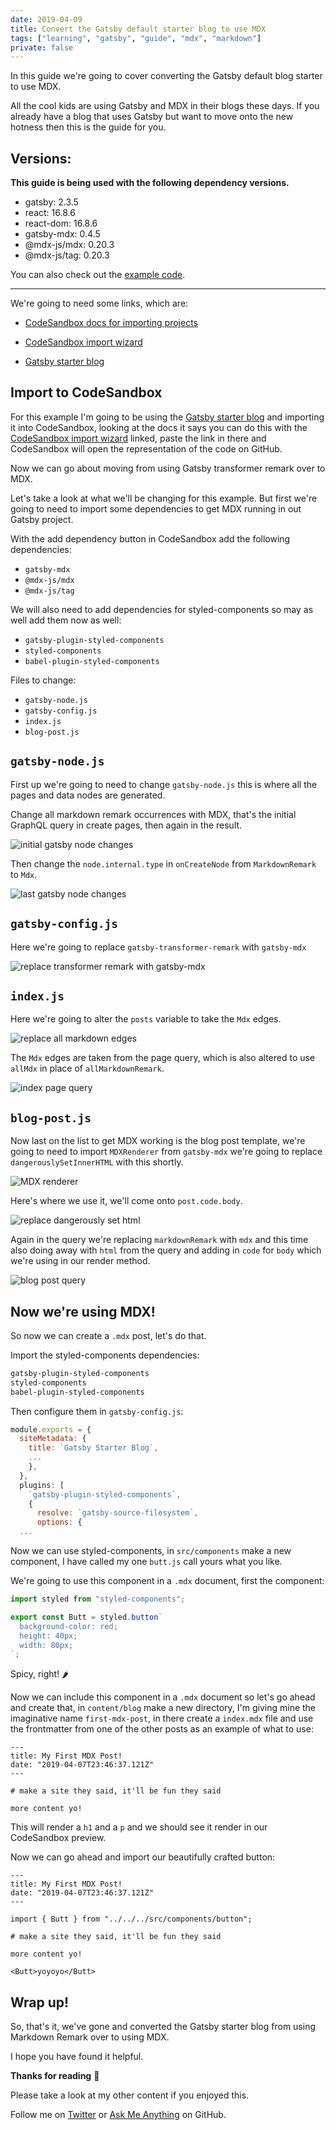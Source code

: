 ```yaml
---
date: 2019-04-09
title: Convert the Gatsby default starter blog to use MDX
tags: ["learning", "gatsby", "guide", "mdx", "markdown"]
private: false
---
```


In this guide we're going to cover converting the Gatsby default blog
starter to use MDX.

All the cool kids are using Gatsby and MDX in their blogs these days.
If you already have a blog that uses Gatsby but want to move onto the
new hotness then this is the guide for you.

<YouTube youTubeId="gck4RjaX5D4" />

## Versions:

**This guide is being used with the following dependency versions.**

- gatsby: 2.3.5
- react: 16.8.6
- react-dom: 16.8.6
- gatsby-mdx: 0.4.5
- @mdx-js/mdx: 0.20.3
- @mdx-js/tag: 0.20.3

You can also check out the [example code].

---

We're going to need some links, which are:

- [CodeSandbox docs for importing projects]

- [CodeSandbox import wizard]

- [Gatsby starter blog]

## Import to CodeSandbox

For this example I'm going to be using the [Gatsby starter blog] and
importing it into CodeSandbox, looking at the docs it says you can do
this with the [CodeSandbox import wizard] linked, paste the link in
there and CodeSandbox will open the representation of the code on
GitHub.

Now we can go about moving from using Gatsby transformer remark over
to MDX.

Let's take a look at what we'll be changing for this example. But
first we're going to need to import some dependencies to get MDX
running in out Gatsby project.

With the add dependency button in CodeSandbox add the following
dependencies:

- `gatsby-mdx`
- `@mdx-js/mdx`
- `@mdx-js/tag`

We will also need to add dependencies for styled-components so may as
well add them now as well:

- `gatsby-plugin-styled-components`
- `styled-components`
- `babel-plugin-styled-components`

Files to change:

- `gatsby-node.js`
- `gatsby-config.js`
- `index.js`
- `blog-post.js`

## `gatsby-node.js`

First up we're going to need to change `gatsby-node.js` this is where
all the pages and data nodes are generated.

Change all markdown remark occurrences with MDX, that's the initial
GraphQL query in create pages, then again in the result.

![initial gatsby node changes]

Then change the `node.internal.type` in `onCreateNode` from
`MarkdownRemark` to `Mdx`.

![last gatsby node changes]

## `gatsby-config.js`

Here we're going to replace `gatsby-transformer-remark` with
`gatsby-mdx`

![replace transformer remark with gatsby-mdx]

## `index.js`

Here we're going to alter the `posts` variable to take the `Mdx`
edges.

![replace all markdown edges]

The `Mdx` edges are taken from the page query, which is also altered
to use `allMdx` in place of `allMarkdownRemark`.

![index page query]

## `blog-post.js`

Now last on the list to get MDX working is the blog post template,
we're going to need to import `MDXRenderer` from `gatsby-mdx` we're
going to replace `dangerouslySetInnerHTML` with this shortly.

![MDX renderer]

Here's where we use it, we'll come onto `post.code.body`.

![replace dangerously set html]

Again in the query we're replacing `markdownRemark` with `mdx` and
this time also doing away with `html` from the query and adding in
`code` for `body` which we're using in our render method.

![blog post query]

## Now we're using MDX!

So now we can create a `.mdx` post, let's do that.

Import the styled-components dependencies:

```bash
gatsby-plugin-styled-components
styled-components
babel-plugin-styled-components
```

Then configure them in `gatsby-config.js`:

```js:title=gatsby-config.js
module.exports = {
  siteMetadata: {
    title: `Gatsby Starter Blog`,
    ...
    },
  },
  plugins: [
    `gatsby-plugin-styled-components`,
    {
      resolve: `gatsby-source-filesystem`,
      options: {
  ...
```

Now we can use styled-components, in `src/components` make a new
component, I have called my one `butt.js` call yours what you like.

We're going to use this component in a `.mdx` document, first the
component:

```js
import styled from "styled-components";

export const Butt = styled.button`
  background-color: red;
  height: 40px;
  width: 80px;
`;
```

Spicy, right! 🌶

Now we can include this component in a `.mdx` document so let's go
ahead and create that, in `content/blog` make a new directory, I'm
giving mine the imaginative name `first-mdx-post`, in there create a
`index.mdx` file and use the frontmatter from one of the other posts
as an example of what to use:

```mdx
---
title: My First MDX Post!
date: "2019-04-07T23:46:37.121Z"
---

# make a site they said, it'll be fun they said

more content yo!
```

This will render a `h1` and a `p` and we should see it render in our
CodeSandbox preview.

Now we can go ahead and import our beautifully crafted button:

```mdx
---
title: My First MDX Post!
date: "2019-04-07T23:46:37.121Z"
---

import { Butt } from "../../../src/components/button";

# make a site they said, it'll be fun they said

more content yo!

<Butt>yoyoyo</Butt>
```

## Wrap up!

So, that's it, we've gone and converted the Gatsby starter blog from
using Markdown Remark over to using MDX.

I hope you have found it helpful.

**Thanks for reading** 🙏

Please take a look at my other content if you enjoyed this.

Follow me on [Twitter] or [Ask Me Anything] on GitHub.

[twitter]: https://twitter.com/spences10
[ask me anything]: https://github.com/spences10/ama
[example code]: https://codesandbox.io/s/lqp6p647q
[gatsby starter blog]: https://github.com/gatsbyjs/gatsby-starter-blog
[codesandbox import wizard]: https://codesandbox.io/s/github
[codesandbox docs for importing projects]: https://codesandbox.io/docs/importing
[initial gatsby node changes]: https://now-images-wine.now.sh/2019/convert-gatsby-default-blog-to-mdx/initialGatsbyNode.png
[last gatsby node changes]: https://now-images-wine.now.sh/2019/convert-gatsby-default-blog-to-mdx/lastGatsbyNode.png
[replace transformer remark with gatsby-mdx]: https://now-images-wine.now.sh/2019/convert-gatsby-default-blog-to-mdx/gatsbyConfig.png
[replace all markdown edges]: https://now-images-wine.now.sh/2019/convert-gatsby-default-blog-to-mdx/indexPageEdges.png
[index page query]: https://now-images-wine.now.sh/2019/convert-gatsby-default-blog-to-mdx/indexPageQuery.png
[mdx renderer]: https://now-images-wine.now.sh/2019/convert-gatsby-default-blog-to-mdx/importMdxRenderer.png
[replace dangerously set html]: https://now-images-wine.now.sh/2019/convert-gatsby-default-blog-to-mdx/replaceDangerHtml.png
[blog post query]: https://now-images-wine.now.sh/2019/convert-gatsby-default-blog-to-mdx/blogPostQuery.png
